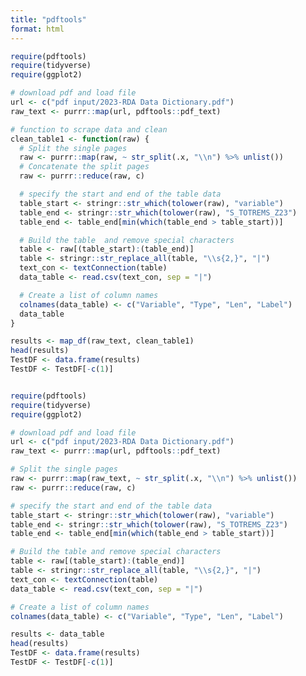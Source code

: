```yaml
---
title: "pdftools"
format: html
---
```



```r
require(pdftools)
require(tidyverse)
require(ggplot2)

# download pdf and load file
url <- c("pdf input/2023-RDA Data Dictionary.pdf")
raw_text <- purrr::map(url, pdftools::pdf_text)

# function to scrape data and clean
clean_table1 <- function(raw) {
  # Split the single pages
  raw <- purrr::map(raw, ~ str_split(.x, "\\n") %>% unlist())
  # Concatenate the split pages
  raw <- purrr::reduce(raw, c)

  # specify the start and end of the table data
  table_start <- stringr::str_which(tolower(raw), "variable")
  table_end <- stringr::str_which(tolower(raw), "S_TOTREMS_Z23")
  table_end <- table_end[min(which(table_end > table_start))]

  # Build the table  and remove special characters
  table <- raw[(table_start):(table_end)]
  table <- stringr::str_replace_all(table, "\\s{2,}", "|")
  text_con <- textConnection(table)
  data_table <- read.csv(text_con, sep = "|")

  # Create a list of column names
  colnames(data_table) <- c("Variable", "Type", "Len", "Label")
  data_table
}

results <- map_df(raw_text, clean_table1)
head(results)
TestDF <- data.frame(results)
TestDF <- TestDF[-c(1)]



```

```r
require(pdftools)
require(tidyverse)
require(ggplot2)

# download pdf and load file
url <- c("pdf input/2023-RDA Data Dictionary.pdf")
raw_text <- purrr::map(url, pdftools::pdf_text)

# Split the single pages
raw <- purrr::map(raw_text, ~ str_split(.x, "\\n") %>% unlist())
raw <- purrr::reduce(raw, c)

# specify the start and end of the table data
table_start <- stringr::str_which(tolower(raw), "variable")
table_end <- stringr::str_which(tolower(raw), "S_TOTREMS_Z23")
table_end <- table_end[min(which(table_end > table_start))]

# Build the table and remove special characters
table <- raw[(table_start):(table_end)]
table <- stringr::str_replace_all(table, "\\s{2,}", "|")
text_con <- textConnection(table)
data_table <- read.csv(text_con, sep = "|")

# Create a list of column names
colnames(data_table) <- c("Variable", "Type", "Len", "Label")

results <- data_table
head(results)
TestDF <- data.frame(results)
TestDF <- TestDF[-c(1)]

```

